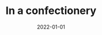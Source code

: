 ---
cover: "./image.png"
date: "2022-01-01"
title: "In a confectionery"
defer: false
slug: "/confectionery"
areas: 
  - .
---